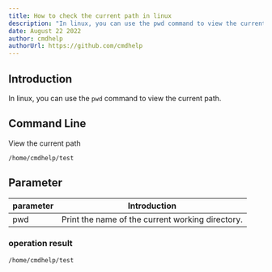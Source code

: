 ```yaml
---
title: How to check the current path in linux
description: "In linux, you can use the pwd command to view the current path."
date: August 22 2022
author: cmdhelp
authorUrl: https://github.com/cmdhelp
---
```

## Introduction
In linux, you can use the `pwd` command to view the current path.
## Command Line
View the current path
```linux
/home/cmdhelp/test
```
## Parameter
| parameter | Introduction                                                               |
| --------- | -------------------------------------------------------------------------- |
| pwd   |    Print the name of the current working directory.|

###  operation result
```
/home/cmdhelp/test
```
